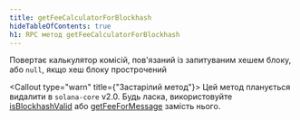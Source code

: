 ```yaml
---
title: getFeeCalculatorForBlockhash
hideTableOfContents: true
h1: RPC метод getFeeCalculatorForBlockhash
---
```


Повертає калькулятор комісій, пов'язаний із запитуваним хешем блоку, або `null`,
якщо хеш блоку прострочений

<Callout type="warn" title={"Застарілий метод"}>
  Цей метод планується видалити в `solana-core` v2.0. Будь ласка, використовуйте
  [isBlockhashValid](/docs/rpc/http/isblockhashvalid) або
  [getFeeForMessage](/docs/rpc/http/getfeeformessage) замість нього.
</Callout>
